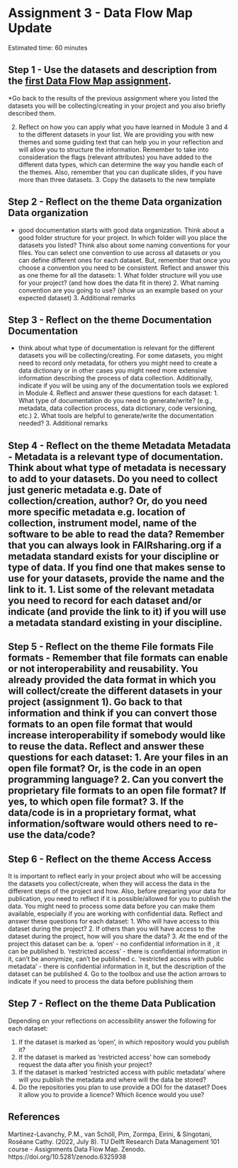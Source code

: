 # Assignment 3 - Data Flow Map Update {#assignment3}
Estimated time: 60 minutes


## Step 1 - Use the datasets and description from the [first Data Flow Map assignment](https://estherplomp.github.io/TNW-RDM-101/06-Assignment-Data-Flow-Map-1.html).
*Go back to the results of the previous assignment where you listed the datasets you will be collecting/creating in your project and you also briefly described them. 

2. Reflect on how you can apply what you have learned in Module 3 and 4 to the different datasets in your list. We are providing you with new themes and some guiding text that can help you in your reflection and will allow you to structure the information. Remember to take into consideration the flags (relevant attributes) you have added to the different data types, which can determine the way you handle each of the themes. Also, remember that you can duplicate slides, if you have more than three datasets. 3. Copy the datasets to the new template 

## Step 2 - Reflect on the theme Data organization Data organization
- good documentation starts with good data organization. Think about a good folder structure for your project. In which folder will you place the datasets you listed? Think also about some naming conventions for your files. You can select one convention to use across all datasets or you can define different ones for each dataset. But, remember that once you choose a convention you need to be consistent. Reflect and answer this as one theme for all the datasets: 1. What folder structure will you use for your project? (and how does the data fit in there) 2. What naming convention are you going to use? (show us an example based on your expected dataset) 3. Additional remarks 

## Step 3 - Reflect on the theme Documentation Documentation 
- think about what type of documentation is relevant for the different datasets you will be collecting/creating. For some datasets, you might need to record only metadata, for others you might need to create a data dictionary or in other cases you might need more extensive information describing the process of data collection. Additionally, indicate if you will be using any of the documentation tools we explored in Module 4. Reflect and answer these questions for each dataset: 1. What type of documentation do you need to generate/write? (e.g., metadata, data collection process, data dictionary, code versioning, etc.) 2. What tools are helpful to generate/write the documentation needed? 3. Additional remarks

## Step 4 - Reflect on the theme Metadata Metadata - Metadata is a relevant type of documentation. Think about what type of metadata is necessary to add to your datasets. Do you need to collect just generic metadata e.g. Date of collection/creation, author? Or, do you need more specific metadata e.g. location of collection, instrument model, name of the software to be able to read the data? Remember that you can always look in FAIRsharing.org if a metadata standard exists for your discipline or type of data. If you find one that makes sense to use for your datasets, provide the name and the link to it. 1. List some of the relevant metadata you need to record for each dataset and/or indicate (and provide the link to it) if you will use a metadata standard existing in your discipline. 

## Step 5 - Reflect on the theme File formats File formats - Remember that file formats can enable or not interoperability and reusability. You already provided the data format in which you will collect/create the different datasets in your project (assignment 1). Go back to that information and think if you can convert those formats to an open file format that would increase interoperability if somebody would like to reuse the data. Reflect and answer these questions for each dataset: 1. Are your files in an open file format? Or, is the code in an open programming language? 2. Can you convert the proprietary file formats to an open file format? If yes, to which open file format? 3. If the data/code is in a proprietary format, what information/software would others need to re-use the data/code? 

## Step 6 - Reflect on the theme Access Access
It is important to reflect early in your project about who will be accessing the datasets you collect/create, when they will access the data in the different steps of the project and how. 
Also, before preparing your data for publication, you need to reflect if it is possible/allowed for you to publish the data. You might need to process some data before you can make them available, especially if you are working with confidential data. Reflect and answer these questions for each dataset: 1. Who will have access to this dataset during the project? 2. If others than you will have access to the dataset during the project, how will you share the data? 3. At the end of the project this dataset can be: a. ‘open’ - no confidential information in it , it can be published b. ‘restricted access’ - there is confidential information in it, can’t be anonymize, can’t be published c. ‘restricted access with public metadata’ - there is confidential information in it, but the description of the dataset can be published 4. Go to the toolbox and use the action arrows to indicate if you need to process the data before publishing them

## Step 7 - Reflect on the theme Data Publication 
Depending on your reflections on accessibility answer the following for each dataset: 

1. If the dataset is marked as ‘open’, in which repository would you publish it? 
2. If the dataset is marked as ‘restricted access’ how can somebody request the data after you finish your project? 
3. If the dataset is marked ‘restricted access with public metadata’ where will you publish the metadata and where will the data be stored? 
4. Do the repositories you plan to use provide a DOI for the dataset? Does it allow you to provide a licence? Which licence would you use?


## References
Martinez-Lavanchy, P.M., van Schöll, Pim, Zormpa, Eirini, & Singotani, Roséane Cathy. (2022, July 8). TU Delft Research Data Management 101 course - Assignments Data Flow Map. Zenodo. https://doi.org/10.5281/zenodo.6325938

